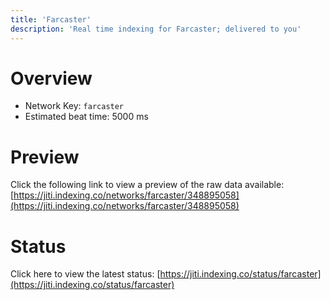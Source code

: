 ```yaml
---
title: 'Farcaster'
description: 'Real time indexing for Farcaster; delivered to you'
---
```


# Overview
- Network Key: `farcaster`
- Estimated beat time: 5000 ms

# Preview
Click the following link to view a preview of the raw data available: [https://jiti.indexing.co/networks/farcaster/348895058](https://jiti.indexing.co/networks/farcaster/348895058)

# Status
Click here to view the latest status: [https://jiti.indexing.co/status/farcaster](https://jiti.indexing.co/status/farcaster)
